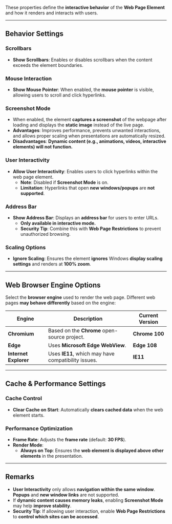 
These properties define the **interactive behavior** of the **Web Page Element** and how it renders and interacts with users.

---

## **Behavior Settings**  

### **Scrollbars**  
- **Show Scrollbars**: Enables or disables scrollbars when the content exceeds the element boundaries.

### **Mouse Interaction**  
- **Show Mouse Pointer**: When enabled, the **mouse pointer** is visible, allowing users to scroll and click hyperlinks.

### **Screenshot Mode**  
- When enabled, the element **captures a screenshot** of the webpage after loading and displays the **static image** instead of the live page.  
- **Advantages**: Improves performance, prevents unwanted interactions, and allows proper scaling when presentations are automatically resized.  
- **Disadvantages**: **Dynamic content (e.g., animations, videos, interactive elements) will not function.**  

### **User Interactivity**  
- **Allow User Interactivity**: Enables users to click hyperlinks within the web page element.  
  - **Note**: Disabled if **Screenshot Mode** is on.  
  - **Limitation**: Hyperlinks that open **new windows/popups** are **not supported**.  

### **Address Bar**  
- **Show Address Bar**: Displays an **address bar** for users to enter URLs.  
  - **Only available in interactive mode.**  
  - **Security Tip**: Combine this with **Web Page Restrictions** to prevent unauthorized browsing.  

### **Scaling Options**  
- **Ignore Scaling**: Ensures the element **ignores** Windows **display scaling settings** and renders at **100% zoom**.  

---

## **Web Browser Engine Options**  

Select the **browser engine** used to render the web page. Different web pages **may behave differently** based on the engine:  

| **Engine**        | **Description** | **Current Version** |
|------------------|---------------|------------------|
| **Chromium**     | Based on the **Chrome** open-source project. | **Chrome 100** |
| **Edge**         | Uses **Microsoft Edge WebView**. | **Edge 108** |
| **Internet Explorer** | Uses **IE11**, which may have compatibility issues. | **IE11** |

---

## **Cache & Performance Settings**  

### **Cache Control**  
- **Clear Cache on Start**: Automatically **clears cached data** when the web element starts.  

### **Performance Optimization**  
- **Frame Rate**: Adjusts the **frame rate** (default: **30 FPS**).  
- **Render Mode**:  
  - **Always on Top**: Ensures the **web element is displayed above other elements** in the presentation.  

---

## **Remarks**  
- **User Interactivity** only allows **navigation within the same window**. **Popups** and **new window links** are not supported.  
- If **dynamic content causes memory leaks**, enabling **Screenshot Mode** may help **improve stability**.  
- **Security Tip**: If allowing user interaction, enable **Web Page Restrictions** to **control which sites can be accessed**.